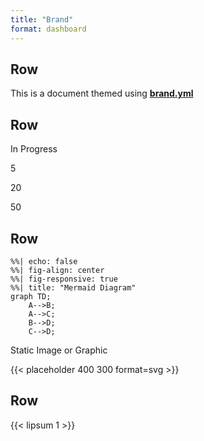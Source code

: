 ```yaml
---
title: "Brand"
format: dashboard
---
```


## Row
This is a document themed using [**brand.yml**](https://posit-dev.github.io/brand-yml/)

## Row

::: {.valuebox icon="arrow-repeat"}
In Progress 

5
:::


::: {.valuebox icon="arrow-up" title="Change" color="success"}
20
:::


::: {.valuebox icon="calendar-week" title="Hiccup" color="danger"}
50
:::

<!--
```python
#| eval: false
#| content: valuebox
#| title: "Change"
change = 20
dict(
    value = 20,
    icon = "arrow-up",
    color = "success"
) 
```


```r
#| eval: false
#| content: valuebox
#| title: "Hiccup"

list(
  icon = "calendar-week",
  color = "danger",
  value = 50
)
```
-->


## Row

```mermaid
%%| echo: false
%%| fig-align: center
%%| fig-responsive: true
%%| title: "Mermaid Diagram"
graph TD;
    A-->B;
    A-->C;
    B-->D;
    C-->D;
```

::: card
::: card-header
Static Image or Graphic
:::
::: card-body
{{< placeholder 400 300 format=svg >}}
:::
:::



## Row

{{< lipsum 1 >}}